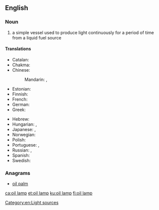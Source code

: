 ==English==
{{wikipedia|oil lamp}}

===Noun===
{{en-noun|head=[[oil]] [[lamp]]}}

# a simple vessel used to produce light continuously for a period of time from a liquid fuel source

====Translations====
{{trans-top|a simple vessel used to produce light}}
* Catalan: {{t+|ca|gresol|m}}
* Chakma: {{t|ccp|𑄌𑄘𑄨|tr=cādi|sc=Cakm}}
* Chinese:
*: Mandarin: {{t|cmn|油燈|sc=Hani}}, {{t+|cmn|油灯|tr=yóudēng|sc=Hani}}
* Estonian: {{t|et|õlilamp}}
* Finnish: {{t+|fi|öljylamppu}}
* French: {{t+|fr|lampe à huile|f}}
* German: {{t+|de|Öllampe|f}}
* Greek: {{t+|el|λυχνάρι|n|sc=Grek}}
{{trans-mid}}
* Hebrew: {{t|he|עששית|tr=ashashit|sc=Hebr}}
* Hungarian: {{t|hu|olajlámpa}}, {{t|hu|petróleumlámpa}}
* Japanese: {{t|ja|石油ランプ|tr=sekiyu ranpu|sc=Jpan}}, {{t|ja|オイルランプ|tr=oiruranpu|sc=Jpan}}
* Norwegian: {{t|no|oljelampe}}
* Polish: {{t+|pl|kaganek|m}}
* Portuguese: {{t+|pt|lampião|m}}, {{t+|pt|candeeiro|m}}
* Russian: {{t+|ru|коптилка|f|tr=koptílka|sc=Cyrl}}, {{t|ru|масляная лампа|f|tr=másljanaja lámpa|sc=Cyrl}}
* Spanish: {{t+|es|candil|m}}
* Swedish: {{t|sv|oljelampa}}
{{trans-bottom}}

===Anagrams===
* [[oil palm#English|oil palm]]

[[Category:en:Light sources]]

[[ca:oil lamp]]
[[et:oil lamp]]
[[ku:oil lamp]]
[[fi:oil lamp]]